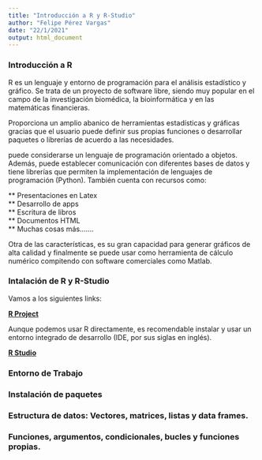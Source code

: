 ---
title: "Introducción a R y R-Studio"
author: "Felipe Pérez Vargas"
date: "22/1/2021"
output: html_document
---

### Introducción a R

R es un lenguaje y entorno de programación para el análisis estadístico y gráfico. Se trata de un proyecto de software libre, siendo muy popular en el campo de la investigación biomédica, la bioinformática y en las matemáticas financieras.<br> 


Proporciona un amplio abanico de herramientas estadísticas y gráficas gracias que el usuario puede definir sus propias funciones o desarrollar paquetes o librerías de acuerdo a las necesidades.<br>

puede considerarse  un lenguaje de programación orientado a objetos. Además, puede establecer comunicación con diferentes bases de datos y tiene librerías que permiten la implementación de lenguajes de programación (Python). También cuenta con recursos como:<br>

** Presentaciones en Latex <br>
** Desarrollo de apps <br>
** Escritura de libros <br>
** Documentos HTML <br>
** Muchas cosas más.......


Otra de las características, es  su gran capacidad para generar gráficos de alta calidad y finalmente se puede usar como herramienta de cálculo numérico compitendo con software comerciales como Matlab.


### Intalación de R y R-Studio

Vamos a los siguientes links:

**[R Project](https://www.r-project.org)** <br>

Aunque podemos usar R directamente, es recomendable instalar y usar un entorno integrado de desarrollo (IDE, por sus siglas en inglés).

**[R Studio](https://rstudio.com/products/rstudio/download/)** <br>


### Entorno de Trabajo 



### Instalación de paquetes 


### Estructura de datos: Vectores, matrices, listas y data frames.


### Funciones, argumentos, condicionales, bucles y funciones propias.















